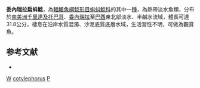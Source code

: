 {{Speciesbox
| taxon = Platystacus cotylephorus
| binomial_authority = [[Bloch|Bloch]], 1794
| status = NE
| status_system = IUCN3.1
| synonyms = *''Aspredo cotylephorus'', <small>Bloch, 1794</small>
*''Silurus hexadactylus'', <small>Lacepède, 1803</small>
*''Cotylephorus blochii'', <small>Swainson, 1838</small>
}}
'''委內瑞拉扁蚪鯰'''，為[[輻鰭魚綱|輻鰭魚綱]][[鯰形目|鯰形目]][[蝌蚪鯰科|蝌蚪鯰科]]的其中一[[種|種]]，為熱帶淡水魚類，分布於[[南美洲|南美洲]][[千里達及托巴哥|千里達及托巴哥]]、[[委內瑞拉|委內瑞拉]]至[[巴西|巴西]]東北部淡水、半鹹水流域，體長可達31.8公分，棲息在沿岸水質混濁、沙泥底質底層水域，生活習性不明，可做為觀賞魚。

== 参考文献 ==
*{{FishBase_species|genus=Platystacus|species=cotylephorus|year=2015|month=4}}

{{Taxonbar}}
[[Category:觀賞魚|W]]
[[Category:扁蚪鯰屬|cotylephorus]]
[[Category:1794年描述的鱼类|P]]